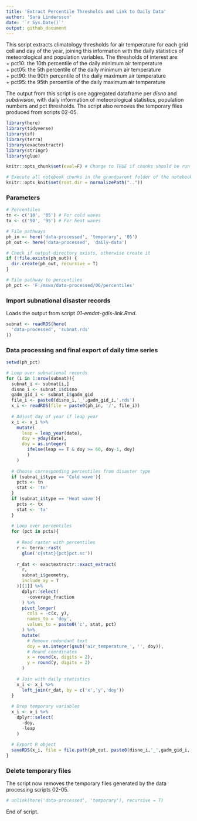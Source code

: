 ---
title: 'Extract Percentile Thresholds and Link to Daily Data'
author: 'Sara Lindersson'
date: '`r Sys.Date()`'
output: github_document
---

This script extracts climatology thresholds for air temperature for each grid cell and day of the year, joining this information with the daily statistics of meteorological and population variables. The thresholds of interest are:  
+ pct10: the 10th percentile of the daily minimum air temperature  
+ pct05: the 5th percentile of the daily minimum air temperature  
+ pct90: the 90th percentile of the daily maximum air temperature  
+ pct95: the 95th percentile of the daily maximum air temperature

The output from this script is one aggregated dataframe per _disno_ and _subdivision_, with daily information of meteorological statistics, population numbers and pct thresholds. The script also removes the temporary files produced from scripts 02-05. 

```{r libraries, warning=F, message=F, collapse=T}
library(here)
library(tidyverse)
library(sf)
library(terra)
library(exactextractr)
library(stringr)
library(glue)
```

```{r prevent-run, include=F}
knitr::opts_chunk$set(eval=F) # Change to TRUE if chunks should be run when document is knitted.
```

```{r setup, include=T}
# Execute all notebook chunks in the grandparent folder of the notebook
knitr::opts_knit$set(root.dir = normalizePath(".."))
```

### Parameters
```{r parameters}
# Percentiles
tn <- c('10', '05') # For cold waves
tx <- c('90', '95') # For heat waves

# File pathways
ph_in <- here('data-processed', 'temporary', '05')
ph_out <- here('data-processed', 'daily-data')

# Check if output-directory exists, otherwise create it
if (!file.exists(ph_out)) {
  dir.create(ph_out, recursive = T)
}

# File pathway to percentiles
ph_pct <- 'F:/mswx/data-processed/06/percentiles'
```

### Import subnational disaster records
Loads the output from script _01-emdat-gdis-link.Rmd_.
```{r load-subnat}
subnat <- readRDS(here(
  'data-processed', 'subnat.rds'
))
```

### Data processing and final export of daily time series
```{r data-processing, warning=F}
setwd(ph_pct)

# Loop over subnational records
for (i in 1:nrow(subnat)){
  subnat_i <- subnat[i,]
  disno_i <- subnat_i$disno
  gadm_gid_i <- subnat_i$gadm_gid
  file_i <- paste0(disno_i,'_',gadm_gid_i,'.rds')
  x_i <- readRDS(file = paste0(ph_in, '/', file_i))
  
  # Adjust day of year if leap year
  x_i <- x_i %>%
    mutate(
      leap = leap_year(date),
      doy = yday(date),
      doy = as.integer(
        ifelse(leap == T & doy >= 60, doy-1, doy)
        )
    )
  
  # Choose corresponding percentiles from disaster type
  if (subnat_i$type == 'Cold wave'){
    pcts <- tn
    stat <- 'tn'
  }
  if (subnat_i$type == 'Heat wave'){
    pcts <- tx
    stat <- 'tx'
  }
  
  # Loop over percentiles
  for (pct in pcts){
    
    # Read raster with percentiles
    r <- terra::rast(
      glue('c{stat}{pct}pct.nc'))
    
    r_dat <- exactextractr::exact_extract(
      r,
      subnat_i$geometry,
      include_xy = T
    )[[1]] %>%
      dplyr::select(
        -coverage_fraction
      ) %>%
      pivot_longer(
        cols = -c(x, y),
        names_to = 'doy',
        values_to = paste0('c', stat, pct)
      ) %>%
      mutate(
        # Remove redundant text
        doy = as.integer(gsub('air_temperature_', '', doy)),
        # Round coordinates
        x = round(x, digits = 2),
        y = round(y, digits = 2)
      )
    
    # Join with daily statistics 
    x_i <- x_i %>%
      left_join(r_dat, by = c('x','y','doy'))
  }
  
  # Drop temporary variables
  x_i <- x_i %>%
    dplyr::select(
      -doy,
      -leap
    )
  
  # Export R object
  saveRDS(x_i, file = file.path(ph_out, paste0(disno_i,'_',gadm_gid_i,'.rds')))
}
```

### Delete temporary files
The script now removes the temporary files generated by the data processing scripts 02-05.
```{r delete-temporary}
# unlink(here('data-processed', 'temporary'), recursive = T)
```

End of script.